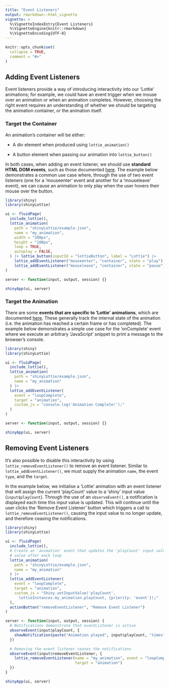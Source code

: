 ---
title: "Event Listeners"
output: rmarkdown::html_vignette
vignette: >
  %\VignetteIndexEntry{Event Listeners}
  %\VignetteEngine{knitr::rmarkdown}
  %\VignetteEncoding{UTF-8}
---

```{r, include = FALSE}
knitr::opts_chunk$set(
  collapse = TRUE,
  comment = "#>"
)
```

## Adding Event Listeners

Event listeners provide a way of introducing interactivity into our 'Lottie' animations; for example, we could have an event trigger when we mouse over an animation or when an animation completes. However, choosing the right event requires an understanding of whether we should be targeting the animation container, or the animation itself.

### Target the Container

An animation's container will be either:

-   A div element when produced using `lottie_animation()`

-   A button element when passing our animation into `lottie_button()`

In both cases, when adding an event listener, we should use **standard HTML DOM events**, such as those documented [here](https://www.w3schools.com/jsref/dom_obj_event.asp). The example below demonstrates a common use case where, through the use of two event listeners (one for a 'mouseenter' event and another for a 'mouseleave' event), we can cause an animation to only play when the user hovers their mouse over the button.

```{r eval = FALSE}
library(shiny)
library(shinyLottie)

ui <- fluidPage(
  include_lottie(),
  lottie_animation(
    path = "shinyLottie/example.json",
    name = "my_animation",
    width = "200px",
    height = "100px",
    loop = TRUE,
    autoplay = FALSE,
  ) |> lottie_button(inputId = "lottieButton", label = "Lottie") |>
    lottie_addEventListener("mouseenter", "container", state = "play") |>
    lottie_addEventListener("mouseleave", "container", state = "pause")
)

server <- function(input, output, session) {}

shinyApp(ui, server)
```

### Target the Animation

There are some **events that are specific to 'Lottie'** **animations**, which are documented [here](https://github.com/airbnb/lottie-web?tab=readme-ov-file#events). These generally track the internal state of the animation (i.e. the animation has reached a certain frame or has completed). The example below demonstrates a simple use case for the 'onComplete' event where we execute an arbitrary 'JavaScript' snippet to print a message to the browser's console.

```{r eval = FALSE}
library(shiny)
library(shinyLottie)

ui <- fluidPage(
  include_lottie(),
  lottie_animation(
    path = "shinyLottie/example.json",
    name = "my_animation"
  ) |> 
  lottie_addEventListener(
    event = "loopComplete", 
    target = "animation",
    custom_js = "console.log('Animation Complete!');"
  )
)

server <- function(input, output, session) {}

shinyApp(ui, server)
```

## Removing Event Listeners

It's also possible to disable this interactivity by using `lottie_removeEventListener()` to remove an event listener. Similar to `lottie_addEventListener()`, we must supply the animation `name`, the event `type`, and the `target`.

In the example below, we initialise a 'Lottie' animation with an event listener that will assign the current 'playCount' value to a 'shiny' input value (`input$playCount`). Through the use of an `observeEvent()`, a notification is displayed each time this input value is updated. This will continue until the user clicks the 'Remove Event Listener' button which triggers a call to `lottie_removeEventListener()`, causing the input value to no longer update, and therefore ceasing the notifications.

```{r eval = FALSE}
library(shiny)
library(shinyLottie)

ui <- fluidPage(
  include_lottie(),
  # Create an 'animation' event that updates the 'playCount' input value
  # value after each loop
  lottie_animation(
    path = "shinyLottie/example.json",
    name = "my_animation"
  ) |> 
  lottie_addEventListener(
    event = "loopComplete", 
    target = "animation",
    custom_js = "Shiny.setInputValue('playCount',
      lottieInstances.my_animation.playCount, {priority: 'event'});"
  ),
  actionButton("removeEventListener", "Remove Event Listener")
)

server <- function(input, output, session) {
  # Notifications demonstrate that eventListener is active
  observeEvent(input$playCount, {
    showNotification(paste("Animation played", input$playCount, "times"), duration = 1)
  })

  # Removing the event listener ceases the notifications
  observeEvent(input$removeEventListener, {
    lottie_removeEventListener(name = "my_animation", event = "loopComplete",
                               target = "animation")
  })
}

shinyApp(ui, server)
```
